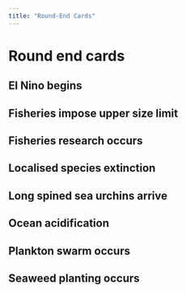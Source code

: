 ```yaml
---
title: "Round-End Cards"
---
```


# Round end cards {#sec-round-end-cards}

## El Nino begins {#sec-el-nino-begins}

## Fisheries impose upper size limit {#sec-fisheries-impose-upper-size-limit}

## Fisheries research occurs {#sec-fisheries-research-occurs}

## Localised species extinction {#sec-localised-species-extinction}

## Long spined sea urchins arrive {#sec-long-spined-sea-urchins-arrive}

## Ocean acidification {#sec-ocean-acidification}

## Plankton swarm occurs {#sec-plankton-swarm-occurs}

## Seaweed planting occurs {#sec-seaweed-planting-occurs}
